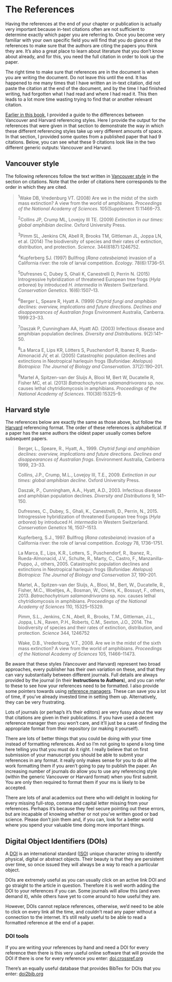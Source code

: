 # The References {#references}

Having the references at the end of your chapter or publication is actually very important because in-text citations often are not sufficient to determine exactly which paper you are referring to. Once you become very familiar with your own specific field you will find that you do glance at the references to make sure that the authors are citing the papers you think they are. It's also a great place to learn about literature that you don't know about already, and for this, you need the full citation in order to look up the paper.

The right time to make sure that references are in the document is when you are writing the document. Do not leave this until the end. It has happened to me many times that I have written an in-text citation, did not paste the citation at the end of the document, and by the time I had finished writing, had forgotten what I had read and where I had read it. This then leads to a lot more time wasting trying to find that or another relevant citation. 

[Earlier in this book](#citations), I provided a guide to the differences between Vancouver and Harvard referencing styles. Here I provide the output for the references that were given in that section to demonstrate the way in which these different referencing styles take up very different amounts of space. In that section, I provided some quotes from a published paper that had 9 citations. Below, you can see what these 9 citations look like in the two different generic outputs: Vancouver and Harvard.

## Vancouver style {#vancouver}
The following references follow the text written in [Vancouver style](#citations) in the section on citations. Note that the order of citations here corresponds to the order in which they are cited.

>^1^Wake DB, Vredenburg VT. (2008) Are we in the midst of the sixth mass extinction? A view from the world of amphibians. _Proceedings of the National Academy of Sciences_. 105(Supplement 1):11466–73.
>
>^2^Collins JP, Crump ML, Lovejoy III TE. (2009) _Extinction in our times: global amphibian decline_. Oxford University Press.
>
>^3^Pimm SL, Jenkins CN, Abell R, Brooks TM, Gittleman JL, Joppa LN, et al. (2014) The biodiversity of species and their rates of extinction, distribution, and protection. _Science_. 344(6187):1246752.
>
>^4^Kupferberg SJ. (1997) Bullfrog (*Rana catesbeiana*) invasion of a California river: the role of larval competition. _Ecology_. 78(6):1736–51.
>
>^5^Dufresnes C, Dubey S, Ghali K, Canestrelli D, Perrin N. (2015) Introgressive hybridization of threatened European tree frogs (*Hyla arborea*) by introduced _H. intermedia_ in Western Switzerland. _Conservation Genetics_. 16(6):1507–13.
>
>^6^Berger L, Speare R, Hyatt A. (1999) _Chytrid fungi and amphibian declines: overview, implications and future directions. Declines and disappearances of Australian frogs_ Environment Australia, Canberra. 1999:23–33.
>
>^7^Daszak P, Cunningham AA, Hyatt AD. (2003) Infectious disease and amphibian population declines. _Diversity and Distributions_. 9(2):141–50.
>
>^8^La Marca E, Lips KR, Lötters S, Puschendorf R, Ibanez R, Rueda-Almonacid JV, et al. (2005) Catastrophic population declines and extinctions in Neotropical harlequin frogs (Bufonidae: *Atelopus*) _Biotropica: The Journal of Biology and Conservation_. 37(2):190–201.
>
>^9^Martel A, Spitzen-van der Sluijs A, Blooi M, Bert W, Ducatelle R, Fisher MC, et al. (2013) *Batrachochytrium salamandrivorans* sp. nov. causes lethal chytridiomycosis in amphibians. _Proceedings of the National Academy of Sciences_. 110(38):15325–9.
>
>

## Harvard style {#harvard}
The references below are exactly the same as those above, but follow the [Harvard](citations.html) referencing format. The order of these references is alphabetical. If a paper has the same authors the oldest paper usually comes before subsequent papers. 

>Berger, L., Speare, R., Hyatt, A., 1999. _Chytrid fungi and amphibian declines: overview, implications and future directions. Declines and disappearances of Australian frogs_. Environment Australia, Canberra 1999, 23–33.
>
>Collins, J.P., Crump, M.L., Lovejoy III, T.E., 2009. _Extinction in our times: global amphibian decline_. Oxford University Press.
>
>Daszak, P., Cunningham, A.A., Hyatt, A.D., 2003. Infectious disease and amphibian population declines. _Diversity and Distributions_ 9, 141–150.
>
>Dufresnes, C., Dubey, S., Ghali, K., Canestrelli, D., Perrin, N., 2015. Introgressive hybridization of threatened European tree frogs (*Hyla arborea*) by introduced _H. intermedia_ in Western Switzerland. _Conservation Genetics_ 16, 1507–1513.
>
>Kupferberg, S.J., 1997. Bullfrog (*Rana catesbeiana*) invasion of a California river: the role of larval competition. _Ecology_ 78, 1736–1751.
>
>La Marca, E., Lips, K.R., Lotters, S., Puschendorf, R., Ibanez, R., Rueda-Almonacid, J.V., Schulte, R., Marty, C., Castro, F., Manzanilla-Puppo, J., others, 2005. Catastrophic population declines and extinctions in Neotropical harlequin frogs (Bufonidae: *Atelopus*) _Biotropica: The Journal of Biology and Conservation_ 37, 190–201.
>
>Martel, A., Spitzen-van der Sluijs, A., Blooi, M., Bert, W., Ducatelle, R., Fisher, M.C., Woeltjes, A., Bosman, W., Chiers, K., Bossuyt, F., others, 2013. *Batrachochytrium salamandrivorans* sp. nov. causes lethal chytridiomycosis in amphibians. _Proceedings of the National Academy of Sciences_ 110, 15325–15329.
>
>Pimm, S.L., Jenkins, C.N., Abell, R., Brooks, T.M., Gittleman, J.L., Joppa, L.N., Raven, P.H., Roberts, C.M., Sexton, J.O., 2014. The biodiversity of species and their rates of extinction, distribution, and protection. _Science_ 344, 1246752
>
>Wake, D.B., Vredenburg, V.T., 2008. Are we in the midst of the sixth mass extinction? A view from the world of amphibians. _Proceedings of the National Academy of Sciences_ 105, 11466–11473.
>
>

Be aware that these styles (Vancouver and Harvard) represent two broad approaches, every publisher has their own variation on these, and that they can vary substantially between different journals. Full details are always provided by the journal (in their **Instructions to Authors**), and you can refer to these to see how your references need to be formatted. I also provide some pointers towards using [reference managers](#referencesoftware). These can save you a lot of time, if you've already invested time in setting them up. Alternatively, they can be very frustrating.  

Lots of journals (or perhap's it's their editors) are very fussy about the way that citations are given in their publications. If you have used a decent reference manager then you won't care, and it'll just be a case of finding the appropriate format from their repository (or making it yourself). 

There are lots of better things that you could be doing with your time instead of formatting references. And so I'm not going to spend a long time here telling you that you must do it right. I really believe that on first submission of your manuscript you should be able to submit your references in any format. it really only makes sense for you to do all the work formatting them if you aren't going to pay to publish the paper. An increasing number of journals do allow you to use any referencing style (within the generic Vancouver or Harvard format) when you first submit. You are only then required to format them if your ms is likely to be accepted.

There are lots of anal academics out there who will delight in looking for every missing full-stop, comma and capital letter missing from your references. Perhaps it's because they feel secure pointing out these errors, but are incapable of knowing whether or not you've written good or bad science. Please don't join them and, if you can, look for a better world where you spend your valuable time doing more important things. 


## Digital Object Identifiers (DOIs) {#DOI}
A [DOI](https://www.doi.org/) is an international standard ([ISO](https://www.iso.org/)) unique character string to identify physical, digital or abstract objects. Their beauty is that they are persistent over time, so once issued they will always be a way to reach a particular object. 

DOIs are extremely useful as you can usually click on an active link DOI and go straight to the article in question. Therefore it is well worth adding the DOI to your references if you can. Some journals will allow this (and even demand it), while others have yet to come around to how useful they are.

However, DOIs cannot replace references, otherwise, we'd need to be able to click on every link all the time, and couldn't read any paper without a connection to the internet. It's still really useful to be able to read a formatted reference at the end of a paper.

### DOI tools

If you are writing your references by hand and need a DOI for every reference then there is this very useful online software that will provide the DOI if there is one for every reference you enter:
[doi.crossref.org](https://doi.crossref.org/simpleTextQuery)

There's an equally useful database that provides BibTex for DOIs that you enter: [doi2bib.org](https://doi2bib.org/)
